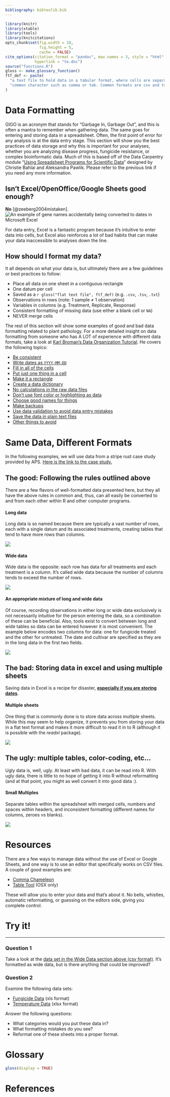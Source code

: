```yaml
---
bibliography: bibtexlib.bib
---
```


```r
library(knitr)
library(xtable)
library(tools)
library(knitcitations)
opts_chunk$set(fig.width = 10,
               fig.height = 5,
               cache = FALSE)
cite_options(citation_format = "pandoc", max.names = 3, style = "html", 
             hyperlink = "to.doc")
source("functions.R")
gloss <- make_glossary_function()
ftf_def <- paste(
  "a text file to hold data in a tabular format, where cells are separated by a",
  "common character such as comma or tab. Common formats are csv and tsv."
)
```

# Data Formatting

GIGO is an acronym that stands for "Garbage In, Garbage Out", and this is often 
a mantra to remember when gathering data. The same goes for entering and storing
data in a spreadsheet. Often, the first point of error for any analysis is at 
the data entry stage. This section will show you the best practices of data 
storage and why this is important for your analyses, whether you are analyzing 
disease progress, fungicide resistance, or complex bioinformatic data. Much of this
is based off of the Data Carpentry module "[Using Spreadsheet Programs for
Scientific Data](http://www.datacarpentry.org/2015-03-09-ISI-CODATA/lessons/excel/ecology-examples/00-intro.html)"
designed by Christie Bahlai and Aleksandra Pawlik. Please refer to the previous
link if you need any more information.

## Isn't Excel/OpenOffice/Google Sheets good enough?

**No** [@zeeberg2004mistaken]. 
![An example of gene names accidentally being converted to dates in Microsoft
Excel](images/excel_date_error.jpg){.big_window .knit_image .knit_border}

For data entry, Excel is a fantastic program because it's intuitive to enter data into cells, but Excel also reinforces a lot of bad habits that can make your data inaccessible to analyses down the line.

## How should I format my data?

It all depends on what your data is, but ultimately there are a few guidelines
or best practices to follow:

 - Place all data on one sheet in a contiguous rectangle
 - One datum per cell
 - Saved as a `r gloss("flat text file", ftf_def)` (e.g. `.csv`, `.tsv`, `.txt`)
 - Observations in rows (note: 1 sample ≠ 1 observation)
 - Variables in columns (e.g. Treatment, Replicate, Response)
 - Consistent formatting of missing data (use either a blank cell or `NA`)
 - NEVER merge cells
 
The rest of this section will show some examples of good and bad data formatting related to plant pathology. For a more detailed insight on data formatting from someone who has A LOT of experience with different data formats, take a look at [Karl Broman's Data Organization Tutorial](http://kbroman.org/dataorg/). He covers the following topics:
 
 - [Be consistent](http://kbroman.org/dataorg/pages/consistency.html)
 - [Write dates as `YYYY-MM-DD`](http://kbroman.org/dataorg/pages/dates.html)
 - [Fill in all of the cells](http://kbroman.org/dataorg/pages/no_empty_cells.html)
 - [Put just one thing in a cell](http://kbroman.org/dataorg/pages/one_thing_per_cell.html)
 - [Make it a rectangle](http://kbroman.org/dataorg/pages/rectangle.html)
 - [Create a data dictionary](http://kbroman.org/dataorg/pages/dictionary.html)
 - [No calculations in the raw data files](http://kbroman.org/dataorg/pages/no_calculations.html)
 - [Don't use font color or highlighting as data](http://kbroman.org/dataorg/pages/no_highlighting.html)
 - [Choose good names for things](http://kbroman.org/dataorg/pages/names.html)
 - [Make backups](http://kbroman.org/dataorg/pages/backups.html)
 - [Use data validation to avoid data entry mistakes](http://kbroman.org/dataorg/pages/validation.html)
 - [Save the data in plain text files](http://kbroman.org/dataorg/pages/csv_files.html)
 - [Other things to avoid](http://kbroman.org/dataorg/pages/avoid.html)
 
# Same Data, Different Formats

In the following examples, we will use data from a stripe rust case study
provided by APS. [Here is the link to the case study.](http://www.apsnet.org/edcenter/advanced/topics/EcologyAndEpidemiologyInR/DiseaseProgress/Pages/StripeRust.aspx)

## The good: Following the rules outlined above

There are a few flavors 
of well-formatted data presented here, but they all have the above rules in
common and, thus, can all easily be converted to and from each other within R
and other computer programs.

#### Long data

Long data is so named because there are typically a vast number of rows, each 
with a single datum and its associated treatments, creating tables that tend
to have more rows than columns.

![](images/long_data.png){.knit_border .knit_image}

#### Wide data

Wide data is the opposite: each row has data for all treatments and each treatment is a column. 
It's called wide data because the number of columns tends to exceed the number of rows.

![](images/wide_data.png){.knit_border .knit_image}

#### An appropriate mixture of long and wide data

Of course, recording observations in either long or wide data exclusively is not necessarily intuitive for the person entering the data, so a combination of these can be beneficial. Also, tools exist to convert between long and wide tables so data can be entered however it is most convenient. The example below encodes two columns for data: one for fungicide treated and the other for untreated. The date and cultivar are specified as they are in the long data in the first two fields. 

![](images/two_column_data.png){.knit_border .knit_image}

## The bad: Storing data in excel and using multiple sheets

Saving data in Excel is a recipe
for disaster, [**especially if you are storing
dates**](http://ecologybits.com/index.php/2016/07/06/beware-this-scary-thing-excel-can-do-to-your-data/).

#### Multiple sheets

One thing that is commonly done is to store data across multiple sheets. While
this may seem to help organize, it prevents you from storing your data in a flat
text format and makes it more difficult to read it in to R (although it is
possible with the *readxl* package).

![](images/two_sheet_data.png){.knit_border .knit_image}

## The ugly: multiple tables, color-coding, etc...

Ugly data is, well, ugly. At least with bad data, it can be read into R. With
ugly data, there is little to no hope of getting it into R without reformatting
(and at that point, you might as well convert it into good data :).

#### Small Multiples

Separate tables within the spreadsheet with merged cells, numbers and spaces
within headers, and inconsistent formatting (different names for columns, zeroes
vs blanks).

![](images/ugly_data.png){.knit_border .knit_image}

# Resources

There are a few ways to manage data without the use of Excel or Google Sheets, and one way is to use an editor that specifically works on CSV files. A couple of good examples are:

 - [Comma Chameleon](http://comma-chameleon.io/)
 - [Table Tool](https://github.com/jakob/TableTool#readme) (OSX only)
 
These will allow you to enter your data and that's about it. No bells, whistles, automatic reformatting, or guessing on the editors side, giving you complete control.

# Try it! {#exercise}

------

### Question 1

Take a look at the [data set in the Wide Data section
above (csv format)](http://www.apsnet.org/edcenter/advanced/topics/EcologyAndEpidemiologyInR/DiseaseProgress/Documents/FungicideExample.csv).
It's formatted as wide data, but is there anything that could be improved?

### Question 2

Examine the following data sets:

 - [Fungicide Data](https://github.com/grunwaldlab/Reproducible-science-in-R/blob/master/bad_data/Fungicide%20Spread%20Sheet%202012.xls?raw=true) (xls format)
 - [Temperature Data](https://github.com/grunwaldlab/Reproducible-science-in-R/blob/master/bad_data/Temperature%20Spreadsheet%202012.xlsx?raw=true) (xlsx format)
 
Answer the following questions:

 - What categories would you put these data in?
 - What formatting mistakes do you see?
 - Reformat one of these sheets into a proper format.


# Glossary

```r
gloss(display = TRUE)
```

# References